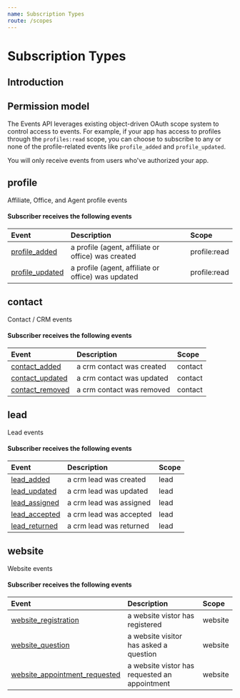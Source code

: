 ```yaml
---
name: Subscription Types
route: /scopes
---
```

# Subscription Types

## Introduction

## Permission model

The Events API leverages existing object-driven OAuth scope system to
control access to events. For example, if your app has access to profiles
through the `profiles:read` scope, you can choose to subscribe to any or
none of the profile-related events like `profile_added` and
`profile_updated`.

You will only receive events from users who've authorized your app.

## profile

Affiliate, Office, and Agent profile events


#### Subscriber receives the following events

| Event | Description | Scope |
| :---- | :---------- | :---- |
| [profile_added](/messages#profile_added) | a profile (agent, affiliate or office) was created | profile:read |
| [profile_updated](/messages#profile_updated) | a profile (agent, affiliate or office) was updated | profile:read |
## contact

Contact / CRM events


#### Subscriber receives the following events

| Event | Description | Scope |
| :---- | :---------- | :---- |
| [contact_added](/messages#contact_added) | a crm contact was created | contact |
| [contact_updated](/messages#contact_updated) | a crm contact was updated | contact |
| [contact_removed](/messages#contact_removed) | a crm contact was removed | contact |
## lead

Lead events


#### Subscriber receives the following events

| Event | Description | Scope |
| :---- | :---------- | :---- |
| [lead_added](/messages#lead_added) | a crm lead was created | lead |
| [lead_updated](/messages#lead_updated) | a crm lead was updated | lead |
| [lead_assigned](/messages#lead_assigned) | a crm lead was assigned | lead |
| [lead_accepted](/messages#lead_accepted) | a crm lead was accepted | lead |
| [lead_returned](/messages#lead_returned) | a crm lead was returned | lead |
## website

Website events


#### Subscriber receives the following events

| Event | Description | Scope |
| :---- | :---------- | :---- |
| [website_registration](/messages#website_registration) | a website vistor has registered | website |
| [website_question](/messages#website_question) | a website visitor has asked a question | website |
| [website_appointment_requested](/messages#website_appointment_requested) | a website vistor has requested an appointment | website |
